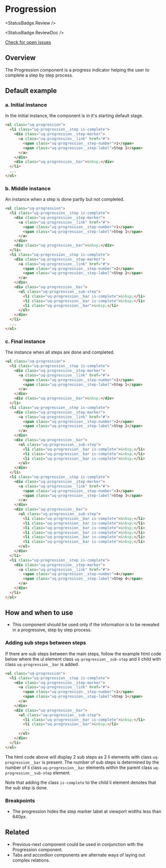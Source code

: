 
<Meta of={ProgressionStories} />

# Progression

<StatusBadge.Review />

<StatusBadge.ReviewDoc />

<a href="https://github.com/uq-its-ss/design-system/issues" class="uq-button uq-button--text" target="_blank">
  Check for open issues
</a>

## Overview

The Progression component is a progress indicator helping the user to complete a step by step process.

## Default example

### a. Initial instance

In the initial instance, the component is in it's starting default stage.

<Canvas sourceState="hidden">
  <Story of={ProgressionStories.progressionInitial} /> 
</Canvas>

```html
<ul class="uq-progression">
  <li class="uq-progression__step is-complete">
    <div class="uq-progression__step-marker">
      <a class="uq-progression__link" href="#">
        <span class="uq-progression__step-number">1</span>
        <span class="uq-progression__step-label">Step 1</span>
      </a>
    </div>
    <div class="uq-progression__bar">&nbsp;</div>
  </li>
  ...
</ul>
```

### b. Middle instance

An instance when a step is done partly but not completed.

<Canvas sourceState="hidden">
  <Story of={ProgressionStories.progressionMiddle} /> 
</Canvas>

```html
<ul class="uq-progression">
  <li class="uq-progression__step is-complete">
    <div class="uq-progression__step-marker">
      <a class="uq-progression__link" href="#">
        <span class="uq-progression__step-number">1</span>
        <span class="uq-progression__step-label">Step 1</span>
      </a>
    </div>
    <div class="uq-progression__bar">&nbsp;</div>
  </li>
  <li class="uq-progression__step is-complete">
    <div class="uq-progression__step-marker">
      <a class="uq-progression__link" href="#">
        <span class="uq-progression__step-number">2</span>
        <span class="uq-progression__step-label">Step 2</span>
      </a>
    </div>
    <div class="uq-progression__bar">
      <ul class="uq-progression__sub-step">
        <li class="uq-progression__bar is-complete">&nbsp;</li>
        <li class="uq-progression__bar is-complete">&nbsp;</li>
        <li class="uq-progression__bar">&nbsp;</li>
      </ul>
    </div>
  </li>
  ...
</ul>
```

### c. Final instance

The instance when all steps are done and completed.

<Canvas sourceState="hidden">
  <Story of={ProgressionStories.progressionFinal} /> 
</Canvas>

```html
<ul class="uq-progression">
  <li class="uq-progression__step is-complete">
    <div class="uq-progression__step-marker">
      <a class="uq-progression__link" href="#">
        <span class="uq-progression__step-number">1</span>
        <span class="uq-progression__step-label">Step 1</span>
      </a>
    </div>
    <div class="uq-progression__bar">&nbsp;</div>
  </li>
  <li class="uq-progression__step is-complete">
    <div class="uq-progression__step-marker">
      <a class="uq-progression__link" href="#">
        <span class="uq-progression__step-number">2</span>
        <span class="uq-progression__step-label">Step 2</span>
      </a>
    </div>
    <div class="uq-progression__bar">
      <ul class="uq-progression__sub-step">
        <li class="uq-progression__bar is-complete">&nbsp;</li>
        <li class="uq-progression__bar is-complete">&nbsp;</li>
        <li class="uq-progression__bar is-complete">&nbsp;</li>
      </ul>
    </div>
  </li>
  <li class="uq-progression__step is-complete">
    <div class="uq-progression__step-marker">
      <a class="uq-progression__link" href="#">
        <span class="uq-progression__step-number">3</span>
        <span class="uq-progression__step-label">Step 3</span>
      </a>
    </div>
    <div class="uq-progression__bar">
      <ul class="uq-progression__sub-step">
        <li class="uq-progression__bar is-complete">&nbsp;</li>
        <li class="uq-progression__bar is-complete">&nbsp;</li>
        <li class="uq-progression__bar is-complete">&nbsp;</li>
        <li class="uq-progression__bar is-complete">&nbsp;</li>
        <li class="uq-progression__bar is-complete">&nbsp;</li>
        <li class="uq-progression__bar is-complete">&nbsp;</li>
      </ul>
    </div>
  </li>
  <li class="uq-progression__step is-complete">
    <div class="uq-progression__step-marker">
      <a class="uq-progression__link" href="#">
        <span class="uq-progression__step-number">4</span>
        <span class="uq-progression__step-label">Step 4</span>
      </a>
    </div>
  </li>
</ul>
```

## How and when to use

*   This component should be used only if the information is to be revealed in a progressive, step by step process.

### Adding sub steps between steps

If there are sub steps between the main steps, follow the example html code below where the ul element class `uq-progression__sub-step` and li child with class `uq-progression__bar` is added.

```html
<ul class="uq-progression">
  <li class="uq-progression__step is-complete">
    <div class="uq-progression__step-marker">
      <a class="uq-progression__link" href="#">
        <span class="uq-progression__step-number">1</span>
        <span class="uq-progression__step-label">Step 1</span>
      </a>
    </div>
    <div class="uq-progression__bar">
      <ul class="uq-progression__sub-step">
        <li class="uq-progression__bar is-complete">&nbsp;</li>
        <li class="uq-progression__bar">&nbsp;</li>
        ...
      </ul>
    </div>
  </li>
</ul>
```

The html code above will display 2 sub steps as 2 li elements with class `uq-progression__bar` is present. The number of sub steps is determined by the number of li class `uq-progression__bar` elements within the parent class `uq-progression__sub-step` element.

Note that adding the class `is-complete` to the child li element denotes that the sub step is done.

### Breakpoints

*   The progression hides the step marker label at viewport widths less than 640px.

## Related

*   Previous-next component could be used in conjunction with the Progression component.
*   Tabs and accordion components are alternate ways of laying out complex relations.
